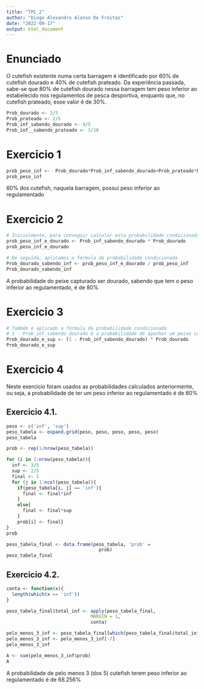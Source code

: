 ---
title: "TPC_2"
author: "Diogo Alexandre Alonso De Freitas"
date: "2022-09-17"
output: html_document
---

# Enunciado

O cutefish existente numa certa barragem é identificado por 60% de cutefish dourado e 40% 
de cutefish prateado. Da experiência passada, sabe-se que 80% de cutefish dourado nessa 
barragem tem peso inferior ao estabelecido nos regulamentos de pesca desportiva, enquanto 
que, no cutefish prateado, esse valor é de 30%.

```{r}
Prob_dourado <- 3/5
Prob_prateado <- 2/5
Prob_inf_sabendo_dourado <- 4/5
Prob_inf__sabendo_prateado <- 3/10
```

# Exercicio 1

```{r}
prob_peso_inf <-  Prob_dourado*Prob_inf_sabendo_dourado+Prob_prateado*Prob_inf__sabendo_prateado 
prob_peso_inf 
```
60% dos cutefish, naquela barragem, possui peso inferior ao regulamentado

# Exercicio 2

```{r}
# Inicialmente, para conseguir calcular esta probabilidade condicionada, necessitamos de descobrir a interseção entre a probabilidade do peixe ser dourado e ter o peso inferior
prob_peso_inf_e_dourado <- Prob_inf_sabendo_dourado * Prob_dourado
prob_peso_inf_e_dourado

# De seguida, aplicamos a fórmula da probabilidade condicionada
Prob_dourado_sabendo_inf <- prob_peso_inf_e_dourado / prob_peso_inf
Prob_dourado_sabendo_inf
```
A  probabilidade do peixe capturado ser dourado, sabendo que tem o peso inferior ao regulamentado, é de 80%

# Exercicio 3

```{r}
# Também é aplicado a fórmula da probabilidade condicionada
# 1 - Prob_inf_sabendo_dourado é a probabilidade de apanhar um peixe com o peso superior, sabendo que é dourado
Prob_dourado_e_sup <- (1 - Prob_inf_sabendo_dourado) * Prob_dourado
Prob_dourado_e_sup
```

# Exercicio 4

Neste exercicio foram usados as probabilidades calculados anteriormente, ou seja, a probabilidade de ter um peso inferior ao regulamentado é de 60%

## Exercicio 4.1.

```{r}
peso <- c('inf', 'sup')
peso_tabela <- expand.grid(peso, peso, peso, peso, peso)
peso_tabela

prob <- rep(1/nrow(peso_tabela))

for (i in 1:nrow(peso_tabela)){
  inf <- 3/5
  sup <- 2/5
  final <- 1
  for (j in 1:ncol(peso_tabela)){
    if(peso_tabela[i, j] == 'inf'){
      final <- final*inf
    }
    else{
      final <- final*sup
    }
    prob[i] <- final}
}
prob

peso_tabela_final <- data.frame(peso_tabela, 'prob' = 
                                  prob)
peso_tabela_final
```

## Exercicio 4.2.

```{r}
conta <- function(x){
  length(which(x == 'inf'))
}

peso_tabela_final$total_inf <- apply(peso_tabela_final,
                               MARGIN = 1,
                               conta)

pelo_menos_3_inf <- peso_tabela_final[which(peso_tabela_final$total_inf>=3),]
pelo_menos_3_inf <- pelo_menos_3_inf[-7]
pelo_menos_3_inf

A <- sum(pelo_menos_3_inf$prob)
A
```

A probabilidade de pelo menos 3 (dos 5)
cutefish terem peso inferior ao regulamentado é de 68.256%